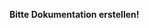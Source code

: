 '''Bitte Dokumentation erstellen!'''



{{PluginInfo
|plugin=com.hilotec.elexis.kgview
| license=EPL
| first_commit_date=unknown
| first_commit_author=unknown


}}